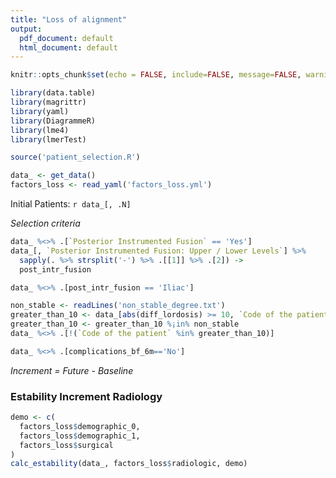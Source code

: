```yaml
---
title: "Loss of alignment"
output:
  pdf_document: default
  html_document: default
---
```


```r
knitr::opts_chunk$set(echo = FALSE, include=FALSE, message=FALSE, warning=FALSE, comment="")
```

```r
library(data.table)
library(magrittr)
library(yaml)
library(DiagrammeR)
library(lme4)
library(lmerTest)

source('patient_selection.R')
```

```r
data_ <- get_data()
factors_loss <- read_yaml('factors_loss.yml')
```
Initial Patients: `r data_[, .N]`

*Selection criteria*
```r
data_ %<>% .[`Posterior Instrumented Fusion` == 'Yes']
data_[, `Posterior Instrumented Fusion: Upper / Lower Levels`] %>% 
  sapply(. %>% strsplit('-') %>% .[[1]] %>% .[2]) ->
  post_intr_fusion

data_ %<>% .[post_intr_fusion == 'Iliac']

non_stable <- readLines('non_stable_degree.txt')
greater_than_10 <- data_[abs(diff_lordosis) >= 10, `Code of the patient`]
greater_than_10 <- greater_than_10 %¡in% non_stable
data_ %<>% .[!(`Code of the patient` %in% greater_than_10)]

data_ %<>% .[complications_bf_6m=='No']
```


*Increment = Future - Baseline*

<!-- ### Estability Increment Quality of Life -->

<!-- ```{r include=TRUE} -->
<!-- demo <- c( -->
<!--   factors_loss$demographic_0, -->
<!--   factors_loss$demographic_1, -->
<!--   factors_loss$surgical -->
<!-- ) -->
<!-- calc_estability(data_, factors_loss$qualitylife, demo) -->
<!-- ``` -->

### Estability Increment Radiology

```r
demo <- c(
  factors_loss$demographic_0,
  factors_loss$demographic_1,
  factors_loss$surgical
)
calc_estability(data_, factors_loss$radiologic, demo)
```

